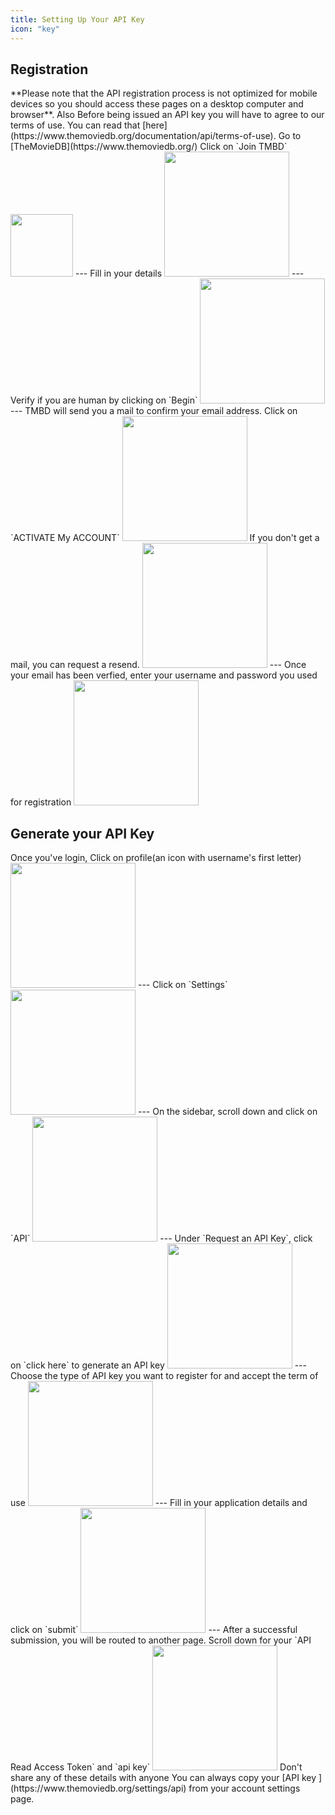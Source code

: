 ```yaml
---
title: Setting Up Your API Key
icon: "key"
---
```


## Registration

<Note>
   **Please note that the API registration process is not optimized for mobile devices so you should access these pages on a desktop computer and browser**.
   Also Before being issued an API key you will have to agree to our terms of use. You can read that [here](https://www.themoviedb.org/documentation/api/terms-of-use).
</Note>
<Steps>
 <Step >
  Go to [TheMovieDB](https://www.themoviedb.org/)
 </Step>
 <Step>
    Click on `Join TMBD`
    <Frame>
     <img height="100" noZoom src="/images/tmbd.png"/>
    </Frame>
    ---
 </Step>

 <Step>
  Fill in your details
    <Frame>
     <img height="200" noZoom src="/images/signup.png"/>
    </Frame>
    ---
 </Step>
 <Step>
   Verify if you are human by clicking on `Begin`
    <Frame>
     <img height="200" noZoom src="/images/human-verfiy.png"/>
    </Frame>
    ---
 </Step>
 <Step>
   TMBD will send you a mail to confirm your email address. Click on `ACTIVATE My ACCOUNT`
    <Frame>
     <img height="200" noZoom src="/images/activate.png"/>
    </Frame>
   <Accordion title="Did receive confirmation email?">
   If you don't get a mail, you can request a resend.
    <Frame>
     <img height="200" noZoom src="/images/resend.png"/>
    </Frame>
   </Accordion>
   ---
 </Step>
   <Step>
    Once your email has been verfied, enter your username and password you used for registration
    <Frame>
     <img height="200" noZoom src="/images/login.png"/>
    </Frame>
   </Step>
</Steps>

## Generate your API Key

<Steps>
  <Step>
  Once you've login, Click on profile(an icon with username's first letter)
    <Frame>
     <img height="200" noZoom src="/images/userfirst.png"/>
    </Frame>
    ---
  </Step>
  <Step>
   Click on `Settings`
    <Frame>
     <img height="200" noZoom src="/images/setting.png"/>
    </Frame>
    ---
  </Step>
  <Step>
   On the sidebar, scroll down and click on `API`
    <Frame>
     <img height="200" noZoom src="/images/API.png"/>
    </Frame>
    ---
  </Step>
  <Step>
   Under `Request an API Key`, click on `click here` to generate an API key
     <Frame>
     <img height="200" noZoom src="/images/click-here.png"/>
    </Frame>
    ---
  </Step>
  <Step>
   Choose the type of API key you want to register for and accept the term of use
    <Frame>
     <img height="200" noZoom src="/images/type.png"/>
    </Frame>
    ---
  </Step>
  <Step>
   Fill in your application details and click on `submit`
    <Frame>
     <img height="200" noZoom src="/images/application.png"/>
    </Frame>
    ---
  </Step>
  <Step>
   After a successful submission, you will be routed to another page. 
   Scroll down for your `API Read Access Token` and `api key`
     <Frame>
     <img height="200" noZoom src="/images/read-access.png"/>
    </Frame>
    <Warning>
    Don't share any of these details with anyone
    </Warning>
  </Step>
</Steps>
You can always copy your [API key ](https://www.themoviedb.org/settings/api) from your account settings page.


